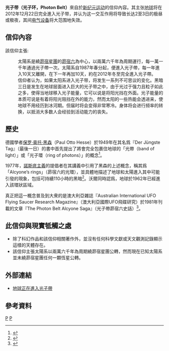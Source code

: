 {{多個問題|
{{original research|time=2012-08-12T07:28:57+00:00}}
{{expand|time=2010-08-25T13:37:24+00:00}}
{{POV |time=2009-10-05T11:04:27+00:00 }}
}}
'''光子带（光子环，Photon Belt）'''來自於[[新纪元运动|新纪元运动]]的信仰內容。其主张[[地球|地球]]将在2012年12月22日完全進入光子带，并认为这一交互作用将导致长达2至3日的极昼或极夜，其间[[电气设备|电气设备]]将大范围地失效。

==信仰內容==

該信仰主張:

:太陽系是繞[[昴宿星團|昴宿星團]]的[[昴宿六|昴宿六]]為中心，以兩萬六千年為周期運行，每一萬一千年通過光子帶一次。太陽系自1987年春分起，便進入光子帶，每一年進入10天又離開，在下一年再加10天，約在2012年冬至完全進入光子帶。
:
:信仰者认为，如果太阳系进入光子带，将发生一系列不可思议的变化。黑暗三日是发生在地球层面进入巨大的光子带之中，由于光过于强力且粒子如此之多，使得当地球移入光子能量，它可以说是将阳光挡在外面。光子能量的本质可说是有着将阳光阻挡在外的能力，然而太阳的一些热能会透进来，使地球不用经历到冰河期。但届时将会变得非常寒冷。身体将会进行频率的转换，以抵消大多数人会经验到活动能力的丧失。

==歷史==

德國學者[[保罗·奥托·黑森|保罗·奥托·黑森]]（Paul Otto Hesse）於1949年在其名爲『Der Jüngste Tag』（最後一日）的書中首先提出了將會完全包裹住地球的「光帶（band of light）」或「光子環（ring of photons）」的概念<ref>{{cite book |author1=Dr. Peter C. Rogers |title=Universal Truth: Thinking Outside the Box: Book II |date=2011 |publisher=AuthorHouse |page=90 |url=https://www.amazon.com/Universal-Truth-Thinking-Outside-Book-ebook/dp/B079571GSK |language=en}}</ref>。

1977年，[[諾斯底主義|諾斯底主義]]的提倡者{{link-en|薩麥爾·恩·沃爾|Samael Aun Weor}}在其講義中引用了黑森的上述概念，稱其爲「Alcyone’s rings」（昴宿六的光環），並具體地描述了地球和太陽進入其中可能引發的現象，包括可持續110小時的黑暗<ref>{{cite web |author1=Samael Aun Weor |title=Alcyone and Negative Emotions |url=https://gnosticteachings.org/lectures-by-samael-aun-weor/35-alcyone-and-negative-emotions.html |website=gnosticteachings.org |accessdate=2019-05-14 |language=en |archive-date=2019-05-14 |archive-url=https://web.archive.org/web/20190514083154/https://gnosticteachings.org/lectures-by-samael-aun-weor/35-alcyone-and-negative-emotions.html |dead-url=no }}</ref>。沃爾同時認爲，地球於1962年已經進入該環狀區域。

真正把這一概念普及到大衆的是澳大利亞雜誌『Australian International UFO Flying Saucer Research Magazine』（澳大利亞國際UFO飛碟研究）於1981年刊載的文章『The Photon Belt Alcyone Saga』（光子帶昴宿六史話）<ref>{{cite web |author1=Shirley Kemp |title=The Photon Belt Alcyone Saga |url=https://www.bibliotecapleyades.net/universo/esp_cinturon_fotones_16.htm |website=www.bibliotecapleyades.net |accessdate=2019-05-14 |language=en |archive-date=2018-12-11 |archive-url=https://web.archive.org/web/20181211042828/https://www.bibliotecapleyades.net/universo/esp_cinturon_fotones_16.htm |dead-url=no }}</ref>。

==此信仰與現實牴觸之處==

*除了科幻作品和該信仰相關著作外，並沒有任何科學文獻或天文觀測記錄顯示這樣的天體存在。
*該信仰主張太陽系以兩萬六千年為周期繞昴宿星團公轉，然而現在已知太陽系並未繞昴宿星團任何一顆恆星公轉。

== 外部連結 ==

* [http://www.douban.com/group/topic/1596457/ 地球正在進入光子帶]{{Wayback|url=http://www.douban.com/group/topic/1596457/ |date=20090827213328 }}

==參考資料==

{{Reflist}}

[[Category:天文学术语|P]]
[[Category:新紀元運動|P]]